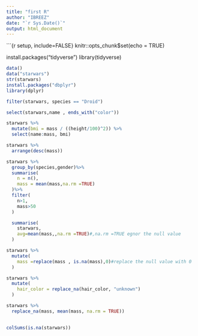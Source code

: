 ```yaml
---
title: "first R"
author: "IBREEZ"
date: "`r Sys.Date()`"
output: html_document
---
```


\`\`\`{r setup, include=FALSE} knitr::opts_chunk\$set(echo = TRUE)

install.packages("tidyverse") library(tidyverse)

```r
data()
data("starwars")
str(starwars)
install.packages("dbplyr")
library(dplyr)

filter(starwars, species == "Droid")
```

```r
select(starwars,name , ends_with("color"))
```

```r
starwars %>%
  mutate(bmi = mass / ((height/100)^2)) %>%
  select(name:mass, bmi)
```

```r
starwars %>%
  arrange(desc(mass))
```

```r
starwars %>%
  group_by(species,gender)%>%
  summarise(
    n = n(),
    mass = mean(mass,na.rm =TRUE)
  )%>%
  filter(
    n>1,
    mass>50
  )
```

```r
  summarise(
    starwars,
    avg=mean(mass,,na.rm =TRUE)#,na.rm =TRUE egnor the null value
  )
```

```r
starwars %>%
  mutate(
    mass =replace(mass , is.na(mass),0)#replace the null value with 0
  )
```

```r
starwars %>%
  mutate(
    hair_color = replace_na(hair_color, "unknown")
  )
```

```r
starwars %>%
  replace_na(mass, mean(mass, na.rm = TRUE))
  
```

```r
colSums(is.na(starwars))
```

```         
```

\
